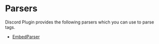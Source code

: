 # Parsers

Discord Plugin provides the following parsers which you can use to parse tags.

-   [EmbedParser](/tagscript/parsers/embed)

